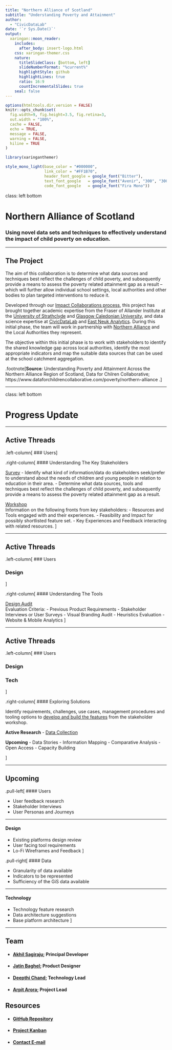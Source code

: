 ```yaml
---
title: "Northern Alliance of Scotland"
subtitle: "Understanding Poverty and Attainment"  
author: 
  - "CivicDataLab"
date: '`r Sys.Date()`'
output:
  xaringan::moon_reader:
    includes:
      after_body: insert-logo.html
    css: xaringan-themer.css
    nature:
      titleSlideClass: [bottom, left]
      slideNumberFormat: "%current%"
      highlightStyle: github
      highlightLines: true
      ratio: 16:9
      countIncrementalSlides: true
    seal: false
---
```


```r
options(htmltools.dir.version = FALSE)
knitr::opts_chunk$set(
  fig.width=9, fig.height=3.5, fig.retina=3,
  out.width = "100%",
  cache = FALSE,
  echo = TRUE,
  message = FALSE, 
  warning = FALSE,
  hiline = TRUE
)
```

```r
library(xaringanthemer)

style_mono_light(base_color = "#000000",
                 link_color = "#FF1B70",
                 header_font_google = google_font("Bitter"),
                 text_font_google   = google_font("Avenir", "300", "300i"),
                 code_font_google   = google_font("Fira Mono"))
```

class: left bottom

# Northern Alliance of Scotland

### Using novel data sets and techniques to effectively understand the impact of child poverty on education.

---

## The Project

The aim of this collaboration is to determine what data sources and techniques best reflect the challenges of child poverty, and subsequently provide a means to assess the poverty related attainment gap as a result – which will further allow individual school settings, local authorities and other bodies to plan targeted interventions to reduce it.

Developed through our [Impact Collaborations process](https://www.dataforchildrencollaborative.com/impact-collaborations-1), this project has brought together academic expertise from the Fraser of Allander Institute at the [University of Strathclyde](https://www.strath.ac.uk/business/economics/fraserofallanderinstitute/) and [Glasgow Caledonian University](https://www.gcu.ac.uk/), and data science expertise at [CivicDataLab](https://civicdatalab.in/) and [East Neuk Analytics](https://eastneukanalytics.com/). During this initial phase, the team will work in partnership with [Northern Alliance](https://northernalliance.scot/) and the Local Authorities they represent.

The objective within this initial phase is to work with stakeholders to identify the shared knowledge gap across local authorities, identify the most appropriate indicators and map the suitable data sources that can be used at the school catchment aggregation.


.footnote[**Source**: Understanding Poverty and Attainment Across the Northern Alliance Region of Scotland, Data for Chilren Collaborative; https://www.dataforchildrencollaborative.com/poverty/northern-alliance .]

---

class: left bottom

# Progress Update

---

## Active Threads

.left-column[
### Users
]

.right-column[
#### Understanding The Key Stakeholders

[Survey](https://comms.civicdatalab.in/form/4)
  - Identify what kind of information/data do stakeholders seek/prefer to understand about the needs of children and young people in relation to education in their area.
  - Determine what data sources, tools and techniques best reflect the challenges of child poverty, and subsequently provide a means to assess the poverty related attainment gap as a result.

[Workshop](https://github.com/The-Data-for-Children-Collaborative/noral-user-research/blob/main/research/01-stakeholder-engagement/01.03-workshop.md)  
Information on the following fronts from key stakeholders:
  - Resources and Tools engaged with and their experiences.
  - Feasibility and Impact for possibly shortlisted feature set.
  - Key Experiences and Feedback interacting with related resources.
]

---

## Active Threads

.left-column[
### Users

### Design
]

.right-column[
#### Understanding The Tools

[Design Audit](https://github.com/The-Data-for-Children-Collaborative/noral-design-research/tree/main/design-audit)  
Evaluation Criteria:
  - Previous Product Requirements
  - Stakeholder Interviews or User Surveys
  - Visual Branding Audit
  - Heuristics Evaluation
  - Website & Mobile Analytics
]

---

## Active Threads

.left-column[
### Users

### Design

### Tech
]

.right-column[
#### Exploring Solutions

Identify requirements, challenges, use cases, management procedures and tooling options to [develop and build the features](https://github.com/The-Data-for-Children-Collaborative/noral-tech-research) from the stakeholder workshop.

**Active Research**
  - [Data Collection](https://github.com/The-Data-for-Children-Collaborative/noral-tech-research/tree/main/datacollection)

**Upcoming**
  - Data Stories
  - Information Mapping
  - Comparative Analysis
  - Open Access
  - Capacity Building

]

---

## Upcoming

.pull-left[
#### Users

- User feedback research
- Stakeholder Interviews
- User Personas and Journeys

-----

#### Design

- Existing platforms design review
- User facing tool requirements
- Lo-Fi Wireframes and Feedback
]

.pull-right[
#### Data

- Granularity of data available
- Indicators to be represented
- Sufficiency of the GiS data available

-----

#### Technology

- Technology feature research
- Data architecture suggestions
- Base platform architecture
]

---

## Team

- #### [Akhil Sagiraju](https://civicdatalab.in/team/akhil/); Principal Developer
- #### [Jatin Baghel](https://civicdatalab.in/team/jatin/); Product Designer
- #### [Deepthi Chand](https://civicdatalab.in/team/dc/); Technology Lead
- #### [Arpit Arora](https://civicdatalab.in/team/arpit/); Project Lead

## Resources

- #### [GitHub Repository](https://github.com/The-Data-for-Children-Collaborative/noral-project)
- #### [Project Kanban](https://github.com/orgs/The-Data-for-Children-Collaborative/projects/1)
- #### [Contact E-mail](mailto:education@civicdatalab.in)
